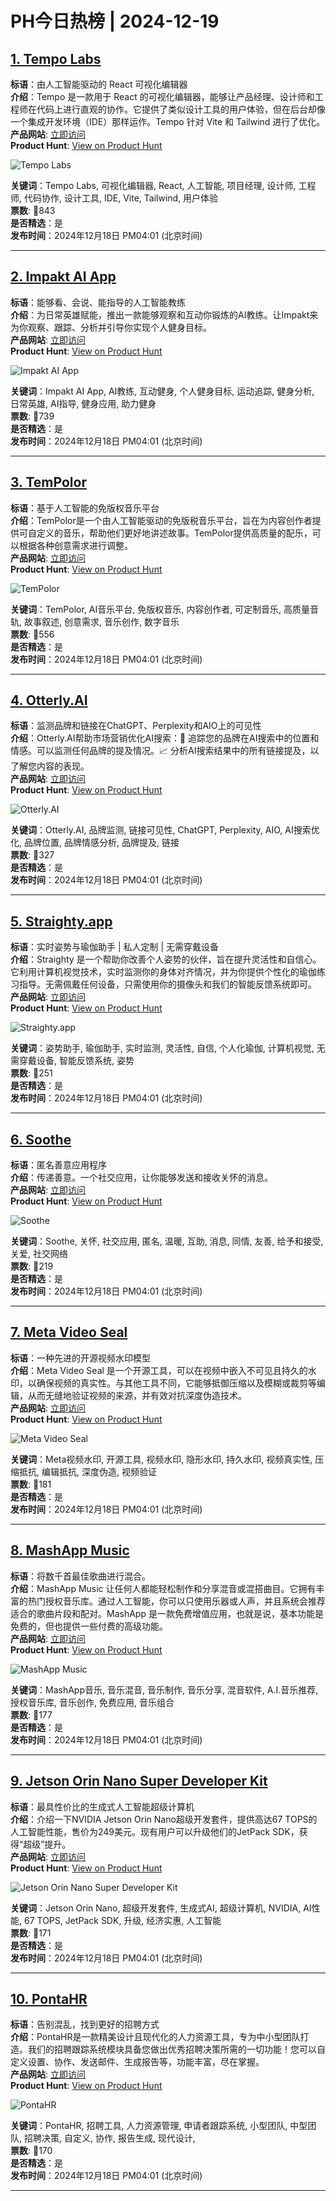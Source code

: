 # PH今日热榜 | 2024-12-19  

## [1. Tempo Labs](https://www.producthunt.com/posts/tempo-labs?utm_campaign=producthunt-api&utm_medium=api-v2&utm_source=Application%3A+ph-daily+%28ID%3A+150577%29)  
**标语**：由人工智能驱动的 React 可视化编辑器  
**介绍**：Tempo 是一款用于 React 的可视化编辑器，能够让产品经理、设计师和工程师在代码上进行直观的协作。它提供了类似设计工具的用户体验，但在后台却像一个集成开发环境（IDE）那样运作。Tempo 针对 Vite 和 Tailwind 进行了优化。  
**产品网站**: [立即访问](https://www.producthunt.com/r/MGH3AG5LJQV3ME?utm_campaign=producthunt-api&utm_medium=api-v2&utm_source=Application%3A+ph-daily+%28ID%3A+150577%29)  
**Product Hunt**: [View on Product Hunt](https://www.producthunt.com/posts/tempo-labs?utm_campaign=producthunt-api&utm_medium=api-v2&utm_source=Application%3A+ph-daily+%28ID%3A+150577%29)  

![Tempo Labs](https://ph-files.imgix.net/c8e17a8f-6fb2-4fc6-bd02-00cbecdf398c.png?auto=format&fit=crop&frame=1&h=512&w=1024)  

**关键词**：Tempo Labs, 可视化编辑器, React, 人工智能, 项目经理, 设计师, 工程师, 代码协作, 设计工具, IDE, Vite, Tailwind, 用户体验  
**票数**: 🔺843  
**是否精选**：是  
**发布时间**：2024年12月18日 PM04:01 (北京时间)  

---  

## [2. Impakt AI App](https://www.producthunt.com/posts/impakt-ai-app?utm_campaign=producthunt-api&utm_medium=api-v2&utm_source=Application%3A+ph-daily+%28ID%3A+150577%29)  
**标语**：能够看、会说、能指导的人工智能教练  
**介绍**：为日常英雄赋能，推出一款能够观察和互动你锻炼的AI教练。让Impakt来为你观察、跟踪、分析并引导你实现个人健身目标。  
**产品网站**: [立即访问](https://www.producthunt.com/r/ERBMTFBXDDR4DY?utm_campaign=producthunt-api&utm_medium=api-v2&utm_source=Application%3A+ph-daily+%28ID%3A+150577%29)  
**Product Hunt**: [View on Product Hunt](https://www.producthunt.com/posts/impakt-ai-app?utm_campaign=producthunt-api&utm_medium=api-v2&utm_source=Application%3A+ph-daily+%28ID%3A+150577%29)  

![Impakt AI App](https://ph-files.imgix.net/f0a1c227-3597-4c42-987e-ae07a20dfe0e.jpeg?auto=format&fit=crop&frame=1&h=512&w=1024)  

**关键词**：Impakt AI App, AI教练, 互动健身, 个人健身目标, 运动追踪, 健身分析, 日常英雄, AI指导, 健身应用, 助力健身  
**票数**: 🔺739  
**是否精选**：是  
**发布时间**：2024年12月18日 PM04:01 (北京时间)  

---  

## [3. TemPolor](https://www.producthunt.com/posts/tempolor-2?utm_campaign=producthunt-api&utm_medium=api-v2&utm_source=Application%3A+ph-daily+%28ID%3A+150577%29)  
**标语**：基于人工智能的免版权音乐平台  
**介绍**：TemPolor是一个由人工智能驱动的免版税音乐平台，旨在为内容创作者提供可自定义的音乐，帮助他们更好地讲述故事。TemPolor提供高质量的配乐，可以根据各种创意需求进行调整。  
**产品网站**: [立即访问](https://www.producthunt.com/r/HZCEJFRL4ET62M?utm_campaign=producthunt-api&utm_medium=api-v2&utm_source=Application%3A+ph-daily+%28ID%3A+150577%29)  
**Product Hunt**: [View on Product Hunt](https://www.producthunt.com/posts/tempolor-2?utm_campaign=producthunt-api&utm_medium=api-v2&utm_source=Application%3A+ph-daily+%28ID%3A+150577%29)  

![TemPolor](https://ph-files.imgix.net/ad624c13-ff4e-48a5-9016-51e660f6c02a.png?auto=format&fit=crop&frame=1&h=512&w=1024)  

**关键词**：TemPolor, AI音乐平台, 免版权音乐, 内容创作者, 可定制音乐, 高质量音轨, 故事叙述, 创意需求, 音乐创作, 数字音乐  
**票数**: 🔺556  
**是否精选**：是  
**发布时间**：2024年12月18日 PM04:01 (北京时间)  

---  

## [4. Otterly.AI](https://www.producthunt.com/posts/otterly-ai-2?utm_campaign=producthunt-api&utm_medium=api-v2&utm_source=Application%3A+ph-daily+%28ID%3A+150577%29)  
**标语**：监测品牌和链接在ChatGPT、Perplexity和AIO上的可见性  
**介绍**：Otterly.AI帮助市场营销优化AI搜索：🔗 追踪您的品牌在AI搜索中的位置和情感。可以监测任何品牌的提及情况。📈 分析AI搜索结果中的所有链接提及，以了解您内容的表现。  
**产品网站**: [立即访问](https://www.producthunt.com/r/PANN567VSEOC2L?utm_campaign=producthunt-api&utm_medium=api-v2&utm_source=Application%3A+ph-daily+%28ID%3A+150577%29)  
**Product Hunt**: [View on Product Hunt](https://www.producthunt.com/posts/otterly-ai-2?utm_campaign=producthunt-api&utm_medium=api-v2&utm_source=Application%3A+ph-daily+%28ID%3A+150577%29)  

![Otterly.AI](https://ph-files.imgix.net/dc6a3b5e-b722-46db-9c75-986b9ddf8dbf.png?auto=format&fit=crop&frame=1&h=512&w=1024)  

**关键词**：Otterly.AI, 品牌监测, 链接可见性, ChatGPT, Perplexity, AIO, AI搜索优化, 品牌位置, 品牌情感分析, 品牌提及, 链接  
**票数**: 🔺327  
**是否精选**：是  
**发布时间**：2024年12月18日 PM04:01 (北京时间)  

---  

## [5. Straighty.app](https://www.producthunt.com/posts/straighty-app?utm_campaign=producthunt-api&utm_medium=api-v2&utm_source=Application%3A+ph-daily+%28ID%3A+150577%29)  
**标语**：实时姿势与瑜伽助手 | 私人定制 | 无需穿戴设备  
**介绍**：Straighty 是一个帮助你改善个人姿势的伙伴，旨在提升灵活性和自信心。它利用计算机视觉技术，实时监测你的身体对齐情况，并为你提供个性化的瑜伽练习指导。无需佩戴任何设备，只需使用你的摄像头和我们的智能反馈系统即可。  
**产品网站**: [立即访问](https://www.producthunt.com/r/FDJ2OYFAMLEJBJ?utm_campaign=producthunt-api&utm_medium=api-v2&utm_source=Application%3A+ph-daily+%28ID%3A+150577%29)  
**Product Hunt**: [View on Product Hunt](https://www.producthunt.com/posts/straighty-app?utm_campaign=producthunt-api&utm_medium=api-v2&utm_source=Application%3A+ph-daily+%28ID%3A+150577%29)  

![Straighty.app](https://ph-files.imgix.net/f34aa1d8-17f1-48c4-b1f3-1aa80124e228.jpeg?auto=format&fit=crop&frame=1&h=512&w=1024)  

**关键词**：姿势助手, 瑜伽助手, 实时监测, 灵活性, 自信, 个人化瑜伽, 计算机视觉, 无需穿戴设备, 智能反馈系统, 姿势  
**票数**: 🔺251  
**是否精选**：是  
**发布时间**：2024年12月18日 PM04:01 (北京时间)  

---  

## [6. Soothe](https://www.producthunt.com/posts/soothe-4?utm_campaign=producthunt-api&utm_medium=api-v2&utm_source=Application%3A+ph-daily+%28ID%3A+150577%29)  
**标语**：匿名善意应用程序  
**介绍**：传递善意。一个社交应用，让你能够发送和接收关怀的消息。  
**产品网站**: [立即访问](https://www.producthunt.com/r/CP5NOA7Z5CXVGH?utm_campaign=producthunt-api&utm_medium=api-v2&utm_source=Application%3A+ph-daily+%28ID%3A+150577%29)  
**Product Hunt**: [View on Product Hunt](https://www.producthunt.com/posts/soothe-4?utm_campaign=producthunt-api&utm_medium=api-v2&utm_source=Application%3A+ph-daily+%28ID%3A+150577%29)  

![Soothe](https://ph-files.imgix.net/e0346ffc-485a-4934-ba7b-59029b624d06.jpeg?auto=format&fit=crop&frame=1&h=512&w=1024)  

**关键词**：Soothe, 关怀, 社交应用, 匿名, 温暖, 互助, 消息, 同情, 友善, 给予和接受, 关爱, 社交网络  
**票数**: 🔺219  
**是否精选**：是  
**发布时间**：2024年12月18日 PM04:01 (北京时间)  

---  

## [7. Meta Video Seal](https://www.producthunt.com/posts/meta-video-seal?utm_campaign=producthunt-api&utm_medium=api-v2&utm_source=Application%3A+ph-daily+%28ID%3A+150577%29)  
**标语**：一种先进的开源视频水印模型  
**介绍**：Meta Video Seal 是一个开源工具，可以在视频中嵌入不可见且持久的水印，以确保视频的真实性。与其他工具不同，它能够抵御压缩以及模糊或裁剪等编辑，从而无缝地验证视频的来源，并有效对抗深度伪造技术。  
**产品网站**: [立即访问](https://www.producthunt.com/r/HPIBZR4PQCNET5?utm_campaign=producthunt-api&utm_medium=api-v2&utm_source=Application%3A+ph-daily+%28ID%3A+150577%29)  
**Product Hunt**: [View on Product Hunt](https://www.producthunt.com/posts/meta-video-seal?utm_campaign=producthunt-api&utm_medium=api-v2&utm_source=Application%3A+ph-daily+%28ID%3A+150577%29)  

![Meta Video Seal](https://ph-files.imgix.net/8c48ac74-446c-4fe6-9e32-b74b9718b5a7.png?auto=format&fit=crop&frame=1&h=512&w=1024)  

**关键词**：Meta视频水印, 开源工具, 视频水印, 隐形水印, 持久水印, 视频真实性, 压缩抵抗, 编辑抵抗, 深度伪造, 视频验证  
**票数**: 🔺181  
**是否精选**：是  
**发布时间**：2024年12月18日 PM04:01 (北京时间)  

---  

## [8. MashApp Music](https://www.producthunt.com/posts/mashapp-music-2?utm_campaign=producthunt-api&utm_medium=api-v2&utm_source=Application%3A+ph-daily+%28ID%3A+150577%29)  
**标语**：将数千首最佳歌曲进行混合。  
**介绍**：MashApp Music 让任何人都能轻松制作和分享混音或混搭曲目。它拥有丰富的热门授权音乐库。通过人工智能，你可以只使用乐器或人声，并且系统会推荐适合的歌曲片段和配对。MashApp 是一款免费增值应用，也就是说，基本功能是免费的，但也提供一些付费的高级功能。  
**产品网站**: [立即访问](https://www.producthunt.com/r/C27FBTH3AOVCWQ?utm_campaign=producthunt-api&utm_medium=api-v2&utm_source=Application%3A+ph-daily+%28ID%3A+150577%29)  
**Product Hunt**: [View on Product Hunt](https://www.producthunt.com/posts/mashapp-music-2?utm_campaign=producthunt-api&utm_medium=api-v2&utm_source=Application%3A+ph-daily+%28ID%3A+150577%29)  

![MashApp Music](https://ph-files.imgix.net/2a35808f-e1af-4675-9d71-9b23dec82af9.png?auto=format&fit=crop&frame=1&h=512&w=1024)  

**关键词**：MashApp音乐, 音乐混音, 音乐制作, 音乐分享, 混音软件, A.I.音乐推荐, 授权音乐库, 音乐创作, 免费应用, 音乐组合  
**票数**: 🔺177  
**是否精选**：是  
**发布时间**：2024年12月18日 PM04:01 (北京时间)  

---  

## [9. Jetson Orin Nano Super Developer Kit](https://www.producthunt.com/posts/jetson-orin-nano-super-developer-kit?utm_campaign=producthunt-api&utm_medium=api-v2&utm_source=Application%3A+ph-daily+%28ID%3A+150577%29)  
**标语**：最具性价比的生成式人工智能超级计算机  
**介绍**：介绍一下NVIDIA Jetson Orin Nano超级开发套件，提供高达67 TOPS的人工智能性能，售价为249美元。现有用户可以升级他们的JetPack SDK，获得“超级”提升。  
**产品网站**: [立即访问](https://www.producthunt.com/r/FWLBAX4ZSLBMX6?utm_campaign=producthunt-api&utm_medium=api-v2&utm_source=Application%3A+ph-daily+%28ID%3A+150577%29)  
**Product Hunt**: [View on Product Hunt](https://www.producthunt.com/posts/jetson-orin-nano-super-developer-kit?utm_campaign=producthunt-api&utm_medium=api-v2&utm_source=Application%3A+ph-daily+%28ID%3A+150577%29)  

![Jetson Orin Nano Super Developer Kit](https://ph-files.imgix.net/92691715-e249-4bbb-88d4-1d40acb5102b.jpeg?auto=format&fit=crop&frame=1&h=512&w=1024)  

**关键词**：Jetson Orin Nano, 超级开发套件, 生成式AI, 超级计算机, NVIDIA, AI性能, 67 TOPS, JetPack SDK, 升级, 经济实惠, 人工智能  
**票数**: 🔺171  
**是否精选**：是  
**发布时间**：2024年12月18日 PM04:01 (北京时间)  

---  

## [10. PontaHR](https://www.producthunt.com/posts/pontahr?utm_campaign=producthunt-api&utm_medium=api-v2&utm_source=Application%3A+ph-daily+%28ID%3A+150577%29)  
**标语**：告别混乱，找到更好的招聘方式  
**介绍**：PontaHR是一款精美设计且现代化的人力资源工具，专为中小型团队打造。我们的招聘跟踪系统模块具备您做出优秀招聘决策所需的一切功能！您可以自定义设置、协作、发送邮件、生成报告等，功能丰富，尽在掌握。  
**产品网站**: [立即访问](https://www.producthunt.com/r/7DTEIUVKHVLE2L?utm_campaign=producthunt-api&utm_medium=api-v2&utm_source=Application%3A+ph-daily+%28ID%3A+150577%29)  
**Product Hunt**: [View on Product Hunt](https://www.producthunt.com/posts/pontahr?utm_campaign=producthunt-api&utm_medium=api-v2&utm_source=Application%3A+ph-daily+%28ID%3A+150577%29)  

![PontaHR](https://ph-files.imgix.net/f453f5b1-857e-4fb9-9502-48dbdd55d926.png?auto=format&fit=crop&frame=1&h=512&w=1024)  

**关键词**：PontaHR, 招聘工具, 人力资源管理, 申请者跟踪系统, 小型团队, 中型团队, 招聘决策, 自定义, 协作, 报告生成, 现代设计,  
**票数**: 🔺170  
**是否精选**：是  
**发布时间**：2024年12月18日 PM04:01 (北京时间)  

---  

